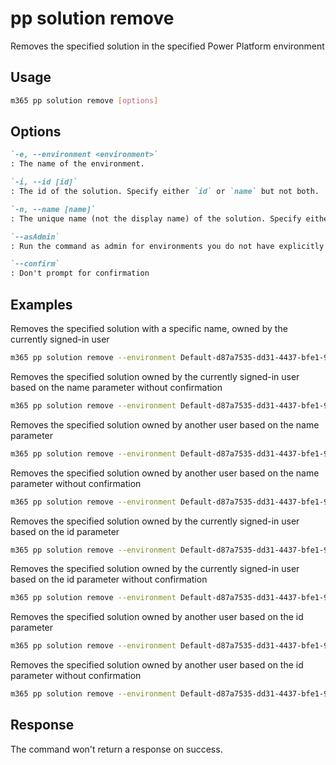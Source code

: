 
# pp solution remove

Removes the specified solution in the specified Power Platform environment

## Usage

```sh
m365 pp solution remove [options]
```

## Options

```md defintion-list
`-e, --environment <environment>`
: The name of the environment.

`-i, --id [id]`
: The id of the solution. Specify either `id` or `name` but not both.

`-n, --name [name]`
: The unique name (not the display name) of the solution. Specify either `id` or `name` but not both.

`--asAdmin`
: Run the command as admin for environments you do not have explicitly assigned permissions to.

`--confirm`
: Don't prompt for confirmation
```

<Global />

## Examples

Removes the specified solution with a specific name, owned by the currently signed-in user

```sh
m365 pp solution remove --environment Default-d87a7535-dd31-4437-bfe1-95340acd55c5 --name "Solution Name"
```

Removes the specified solution owned by the currently signed-in user based on the name parameter without confirmation

```sh
m365 pp solution remove --environment Default-d87a7535-dd31-4437-bfe1-95340acd55c5 --name "Solution Name" --confirm
```

Removes the specified solution owned by another user based on the name parameter

```sh
m365 pp solution remove --environment Default-d87a7535-dd31-4437-bfe1-95340acd55c5 --name "Solution Name" --asAdmin
```

Removes the specified solution owned by another user based on the name parameter without confirmation

```sh
m365 pp solution remove --environment Default-d87a7535-dd31-4437-bfe1-95340acd55c5 --name "solution Name" --asAdmin --confirm
```

Removes the specified solution owned by the currently signed-in user based on the id parameter

```sh
m365 pp solution remove --environment Default-d87a7535-dd31-4437-bfe1-95340acd55c5 --id 00000001-0000-0000-0001-00000000009b
```

Removes the specified solution owned by the currently signed-in user based on the id parameter without confirmation

```sh
m365 pp solution remove --environment Default-d87a7535-dd31-4437-bfe1-95340acd55c5 --id 00000001-0000-0000-0001-00000000009b --confirm
```

Removes the specified solution owned by another user based on the id parameter

```sh
m365 pp solution remove --environment Default-d87a7535-dd31-4437-bfe1-95340acd55c5 --id 00000001-0000-0000-0001-00000000009b --asAdmin
```

Removes the specified solution owned by another user based on the id parameter without confirmation

```sh
m365 pp solution remove --environment Default-d87a7535-dd31-4437-bfe1-95340acd55c5 --id 00000001-0000-0000-0001-00000000009b --asAdmin --confirm
```

## Response

The command won't return a response on success.
